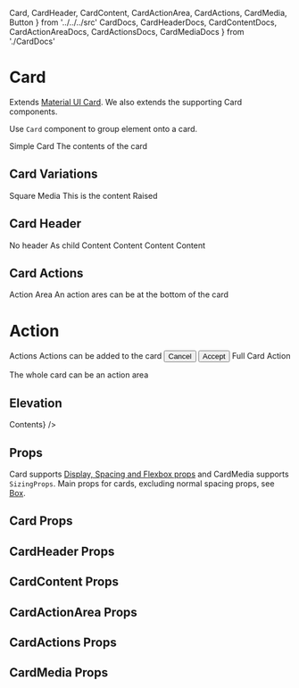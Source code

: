   Card,
  CardHeader,
  CardContent,
  CardActionArea,
  CardActions,
  CardMedia,
  Button
} from '../../../src'
  CardDocs,
  CardHeaderDocs,
  CardContentDocs,
  CardActionAreaDocs,
  CardActionsDocs,
  CardMediaDocs
} from './CardDocs'

<Meta title="components|Card" component={Card} />

# Card

Extends [Material UI Card](https://material-ui.com/components/cards/). We also extends the supporting Card components.

Use `Card` component to group element onto a card.

<Preview>
  <Story name="default">
    <Card>
      <CardHeader>Simple Card</CardHeader>
      <CardContent>The contents of the card</CardContent>
    </Card>
  </Story>
</Preview>

## Card Variations

<Preview>
  <Story name="square">
    <Card m={4} square={true}>
      <CardHeader>Square</CardHeader>
    </Card>
  </Story>
  <Story name="image">
    <Card m={4}>
      <CardMedia image={bgImage} title="Committed image">
        <CardHeader>Media</CardHeader>
        <CardContent>This is the content</CardContent>
      </CardMedia>
    </Card>
  </Story>
  <Story name="raised">
    <Card m={4} raised={true}>
      <CardHeader>Raised</CardHeader>
    </Card>
  </Story>
</Preview>

## Card Header

<Preview>
  <Story name="no header">
    <Card m={4} width={[1, 1 / 2]}>
      <CardContent>No header</CardContent>
    </Card>
  </Story>
  <Story name="header as child">
    <Card m={4} width={[1, 1 / 2]}>
      <CardHeader>As child</CardHeader>
      <CardContent>Content</CardContent>
    </Card>
  </Story>
  <Story name="header as title">
    <Card m={4} width={[1, 1 / 2]}>
      <CardHeader title="header as title" />
      <CardContent>Content</CardContent>
    </Card>
  </Story>
  <Story name="header and subheader">
    <Card m={4} width={[1, 1 / 2]}>
      <CardHeader title="Title" subheader="and subheader" />
      <CardContent>Content</CardContent>
    </Card>
  </Story>
  <Story name="header with avatar">
    <Card m={4} width={[1, 1 / 2]}>
      <CardHeader avatar={'A'} title="Avatar" />
      <CardContent>Content</CardContent>
    </Card>
  </Story>
</Preview>

## Card Actions

<Preview>
  <Story name="action area">
    <Card m={4} width={[1, null, 1 / 3]}>
      <CardHeader>Action Area</CardHeader>
      <CardContent>An action ares can be at the bottom of the card</CardContent>
      <CardActionArea onClick={action('action')}>
        <h1 style={{ textAlign: 'center' }}>Action</h1>
      </CardActionArea>
    </Card>
  </Story>
  <Story name="action buttons">
    <Card m={4} width={[1, null, 1 / 3]}>
      <CardHeader>Actions</CardHeader>
      <CardContent>Actions can be added to the card</CardContent>
      <CardActions>
        <Button color={'default'} variant={'text'} onClick={action('cancel')}>
          Cancel
        </Button>
        <Button color={'primary'} onClick={action('accept')}>
          Accept
        </Button>
      </CardActions>
    </Card>
  </Story>
  <Story name="action full">
    <Card m={4} width={[1, null, 1 / 3]}>
      <CardActionArea onClick={action('full')}>
        <CardMedia height="120px" image={bgImage} title="Committed image" />
        <CardHeader>Full Card Action</CardHeader>
        <CardContent>
          <p>The whole card can be an action area</p>
        </CardContent>
      </CardActionArea>
    </Card>
  </Story>
</Preview>

## Elevation

<Preview>
  <Cartesian
    component={Card}
    margin={4}
    elevation={[0, 1, 2, 3, 4, 6]}
    children={<CardContent>Contents</CardContent>}
  />
</Preview>

## Props

Card supports [Display, Spacing and Flexbox props](/components/?path=/docs/design-system-positioning--page) and CardMedia supports `SizingProps`.
Main props for cards, excluding normal spacing props, see [Box](/components/box).

## Card Props

<Props of={CardDocs} />

## CardHeader Props

<Props of={CardHeaderDocs} />

## CardContent Props

<Props of={CardContentDocs} />

## CardActionArea Props

<Props of={CardActionAreaDocs} />

## CardActions Props

<Props of={CardActionsDocs} />

## CardMedia Props

<Props of={CardMediaDocs} />
